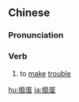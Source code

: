 {{also|捣蛋}}
==Chinese==
{{zh-forms|s=捣蛋}}

===Pronunciation===
{{zh-pron
|m=dǎodàn
|c=dou2 daan6,dou2 daan6-2
|cat=v
}}

===Verb===
{{zh-verb}}

# to [[make]] [[trouble]]

{{zh-cat|Advanced}}

[[hu:搗蛋]]
[[ja:搗蛋]]